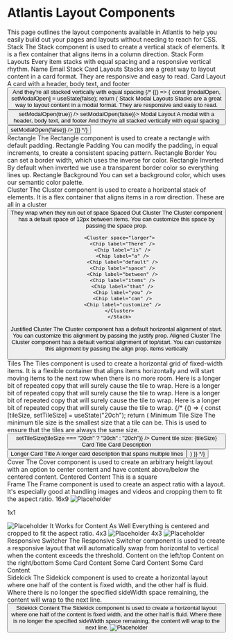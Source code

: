 
<Meta title="Guides/Layouts" />

# Atlantis Layout Components

<Text>
This page outlines the layout components available in Atlantis to help you easily build out your pages and layouts without needing to reach for CSS.
</Text>
<Stack space="largest">
<section>
<Stack>
<Canvas>
  <Stack>
    <Heading level={1}>Stack</Heading>
    <Text>The Stack component is used to create a vertical stack of elements. It is a flex container that aligns items in a column direction.</Text>
  </Stack>
</Canvas>
<Canvas>
  <Stack>
    <Heading level={2}>Stack Form Layouts</Heading>
    <Text>Every item stacks with equal spacing and a responsive vertical rhythm.</Text>
    <Stack>
      <FormFieldLabel external>Name</FormFieldLabel>
      <InputText label="Name" />
      <FormFieldLabel external>Email</FormFieldLabel>
      <InputText label="Email" />
    </Stack>
  </Stack>
</Canvas>
<Canvas>

  <Stack>
    <Heading level={2}>Stack Card Layouts</Heading>
    <Text>Stacks are a great way to layout content in a card format. They are responsive and easy to read.</Text>
    <Cluster>
      <Card elevation="base">
        <Rectangle>
          <Stack>
            <Heading level={3}>Card Layout</Heading>
            <Text>A card with a header, body text, and footer</Text>
            <Button label="Button" />
            <Text>And they're all stacked vertically</Text>
            <Text>with equal spacing</Text>
          </Stack>
        </Rectangle>
      </Card>
    </Cluster>
  </Stack>
  
</Canvas>
{/*
<Story>
{() => {
  const [modalOpen, setModalOpen] = useState(false);
  return (
<Canvas>
  <Stack>
    <Heading level={2}>Stack Modal Layouts</Heading>
    <Text>Stacks are a great way to layout content in a modal format. They are responsive and easy to read.</Text>
    <Button label="Open Modal" onClick={() => setModalOpen(true)} />
    <Modal open={modalOpen} onRequestClose={() => setModalOpen(false)}>
    <Rectangle>
      <Stack>
        <Heading level={3}>Modal Layout</Heading>
        <Text>A modal with a header, body text, and footer</Text>
        <Text>And they're all stacked vertically with equal spacing</Text>
        <Button label="Close the Modal" onClick={() => setModalOpen(false)} />
      </Stack>  
    </Rectangle>
    </Modal>
    </Stack>
</Canvas>
)}}
</Story>
*/}

</Stack>
</section>
<section>
  <Stack>
  <Canvas>
    <Rectangle>
      <Stack>
        <Heading level={1}>Rectangle</Heading>
        <Text>The Rectangle component is used to create a rectangle with default padding.</Text>
      </Stack>
    </Rectangle>
  </Canvas>
  <Canvas>
    <Rectangle padding="largest">
      <Stack>
        <Heading level={2}>Rectangle Padding</Heading>
        <Text>You can modify the padding, in equal increments, to create a consistent spacing pattern.</Text>
      </Stack>
    </Rectangle>
  </Canvas>
  <Canvas>
    <Rectangle borderWidth="2px">
      <Stack>
        <Heading level={2}>Rectangle Border</Heading>
        <Text>You can set a border width, which uses the inverse for color.</Text>
      </Stack>
    </Rectangle>
  </Canvas>
 <Canvas>
    <Rectangle borderWidth="2px" invert>
      <Stack>
        <Heading level={2}>Rectangle Inverted</Heading>
        <Text>By default when inverted we use a transparent border color so everything lines up.</Text>
      </Stack>
    </Rectangle>
  </Canvas>
  <Canvas>
    <Rectangle colorSurface="color-surface--background">
      <Stack>
        <Heading level={2}>Rectangle Background</Heading>
        <Text>You can set a background color, which uses our semantic color palette.</Text>
      </Stack>
    </Rectangle>
  </Canvas>

  </Stack>
</section>
<section>
<Stack>
<Canvas>
  <Stack>
    <Heading level={1}>Cluster</Heading>
    <Text>The Cluster component is used to create a horizontal stack of elements. It is a flex container that aligns items in a row direction.</Text>
    <Cluster>
      <Chip label="Cluster Chip" />
      <Heading level={5}>These are all in a cluster</Heading>
      <Button label="Clustered items have variable widths" />
      <Text>They wrap when they run out of space</Text>
      </Cluster>
  </Stack>
</Canvas>
<Canvas>
  <Stack>
    <Heading level={2}>Spaced Out Cluster</Heading>
    <Text>The Cluster component has a default space of 12px between items. You can customize this space by passing the space prop.</Text>

      <Cluster space="larger">
        <Chip label="There" />
        <Chip label="is" />
        <Chip label="a" />
        <Chip label="default" />
        <Chip label="space" />
        <Chip label="between" />
        <Chip label="items" />
        <Chip label="that" />
        <Chip label="you" />
        <Chip label="can" />
        <Chip label="customize" />
      </Cluster>
      </Stack>

</Canvas>
<Canvas>
<Stack>
  <Typography size="largest" align="end" fontWeight="bold">Justified Cluster</Typography>
  <Text align="end">The Cluster component has a default horizontal alignment of start. You can customize this alignment by passing the justify prop.</Text>
  <Cluster justify="end">
        <Chip label="You" />
        <Chip label="can" />
        <Chip label="justify" />
        <Chip label="the items" />
        <Chip label="in the cluster" />
        <Chip label="horizontally" />
      </Cluster>
</Stack>
</Canvas>
<Canvas>
  <Stack>
  <Heading level={2}>Aligned Cluster</Heading>
  <Text>The Cluster component has a default vertical alignment of top/start. You can customize this alignment by passing the align prop.</Text>
  <Cluster align="center">
        <Chip label="You can also align" />
          <Text>  
            items vertically
          </Text>
          <div style={{ height: "100px", backgroundColor: "var(--color-surface--background)", width:200 }}>
          &nbsp;
          </div>
      </Cluster>
  </Stack>
  </Canvas>
</Stack>
</section>
<section>
<Stack>
<Canvas>
   <Stack>
  <Heading level={1}>Tiles</Heading>
    <Text>The Tiles component is used to create a horizontal grid of fixed-width items. 
    It is a flexible container that aligns items horizontally and will start moving items to the next row when there is no more room.</Text>
  <Tiles minSize="15ch" space="12px">
    <Text>Here is a longer bit of repeated copy that will surely cause the tile to wrap.</Text>
    <Text>Here is a longer bit of repeated copy that will surely cause the tile to wrap.</Text>
    <Text>Here is a longer bit of repeated copy that will surely cause the tile to wrap.</Text>
    <Text>Here is a longer bit of repeated copy that will surely cause the tile to wrap.</Text>
  </Tiles>
  </Stack>
</Canvas>
{/*
<Story>
{() => {
  const [tileSize, setTileSize] = useState("20ch");
  return (
  <Canvas>
  <Stack>
  <Heading level={2}>Minimum Tile Size</Heading>
    <Text>The minimum tile size is the smallest size that a tile can be. This is used to ensure that the tiles are always the same size.</Text>
    <Cluster align="center">
      <Button label="Change the size of the tiles" onClick={() => setTileSize(tileSize === "20ch" ? "30ch" : "20ch")} />
      <Text>Current tile size: {tileSize}</Text>
    </Cluster>
  <Tiles minSize={tileSize} space="12px">
    <Card elevation="base">
      <Rectangle padding="20px" borderWidth="0px">
        <Stack>
          <Heading level={2}>Card Title</Heading>
          <Text>Card Description</Text>
          <Button label="Card Button" />
        </Stack>
      </Rectangle>
    </Card>
    <Card elevation="base">
      <Rectangle padding="20px" borderWidth="0px">
        <Stack>
          <Heading level={2}>Longer Card Title</Heading>
          <Text>A longer card description that spans multiple lines</Text>
          <Button label="Card Button" />
        </Stack>
        </Rectangle>
    </Card>
  </Tiles>
  </Stack>
  </Canvas>
  )
}}
</Story>
*/}
</Stack>
</section>
<section>
<Canvas>
  <Stack>
    <Heading level={1}>Cover</Heading>
    <Text>The Cover component is used to create an arbitrary height layout with an option to center content and have content above/below the centered content.</Text>
    <Cover minHeight="30vh">
      <Cover.Center>
      <Rectangle invert>
      <Stack>
        <Heading level={2}>Centered Content</Heading>
        <Rectangle colorSurface="color-text" colorInverse="color-surface" invert>
            <Text>This is a square</Text>
        </Rectangle>
        </Stack>
      </Rectangle>
      </Cover.Center>
    </Cover>
  </Stack>
  </Canvas>

</section>
<section>
<Stack>
 <Canvas>
  <Stack>
  <Heading level={1}>Frame</Heading>
  <Text>The Frame component is used to create an aspect ratio with a layout. It's especially good at handling images and videos and cropping them to fit the aspect ratio.</Text>
  <Cluster>
  <Heading level={2}>16x9</Heading>
  <Frame>
    <img src="/img_collage.jpg" alt="Placeholder" />
  </Frame>
  
  <Heading level={2}>1x1</Heading>
  <Frame n={1} d={1}>
    <img src="/img_collage.jpg" alt="Placeholder" />
  </Frame>
  </Cluster>
  <Frame>
    <Cover>
      <Heading level={2}>It Works for Content As Well</Heading>
      <Text>Everything is centered and cropped to fit the aspect ratio.</Text>
    </Cover>
  </Frame>
  </Stack>
  </Canvas>
  <Canvas>
    <Stack>
      <Heading level={2}>4x3</Heading>
        <Frame n={4} d={3}>
          <img src="/img_collage.jpg" alt="Placeholder" />
        </Frame>
    </Stack>
  </Canvas>
<Canvas>
    <Stack>
      <Heading level={2}>4x3</Heading>
        <Frame n={4} d={3}>
          <img src="/img_collage.jpg" alt="Placeholder" />
        </Frame>
    </Stack>
  </Canvas>
  </Stack>
</section>
<section>
<Stack>
<Canvas>
  <Stack>
    <Heading level={1}>Responsive Switcher</Heading>
    <Text>The Responsive Switcher component is used to create a responsive layout that will automatically swap from horizontal to vertical when the content exceeds the threshold.</Text>
    <ResponsiveSwitcher threshold="60ch" space="12px" limit={2}>
      <Rectangle padding="20px" invert>
          <Heading level={3}>Content on the left/top</Heading>
      </Rectangle>
      <Rectangle padding="20px" invert>
        <Heading level={3}>Content on the right/bottom</Heading>
      </Rectangle>
    </ResponsiveSwitcher>
  </Stack>
  </Canvas>
  <Canvas>
      <ResponsiveSwitcher threshold="50ch" limit={3}>
      <Card elevation="base">
        <Rectangle>
          <Heading level={3}>Some Card Content</Heading>
        </Rectangle>
      </Card>
       <Card elevation="base">
        <Rectangle>
          <Heading level={3}>Some Card Content</Heading>
        </Rectangle>
      </Card>
      <Card elevation="base">
        <Rectangle>
          <Heading level={3}>Some Card Content</Heading>
        </Rectangle>
      </Card>
      </ResponsiveSwitcher>
  </Canvas>
</Stack>
</section>
<section>
<Stack> 
<Canvas>
  <Stack>
  <Heading level={1}>Sidekick</Heading>
  <Text>The Sidekick component is used to create a horizontal layout where one half of the content is fixed width, and the other half is fluid. Where there is no longer the specified sideWidth space remaining, the content will wrap to the next line.</Text>
  <SideKick sideWidth="70%" contentMinWidth="20%">
      <InputText placeholder="Sidekick Input" />
      <Button label="Sidekick Button" />
    </SideKick>
  </Stack>
  </Canvas>
  <Canvas>
    <SideKick sideWidth="200px" contentMinWidth="60%">
      <Cover>
        <Cover.Center>
        <Stack>
        <Heading level={2}>Sidekick Content</Heading>
        <Text>The Sidekick component is used to create a horizontal layout where one half of the content is fixed width, and the other half is fluid. Where there is no longer the specified sideWidth space remaining, the content will wrap to the next line.</Text>
        </Stack>
        </Cover.Center>
        </Cover>
      <Frame n={9} d={16}>
         <img src="/img_collage.jpg" alt="Placeholder" />
      </Frame>
    </SideKick>
  </Canvas>
</Stack>
</section>
</Stack>
